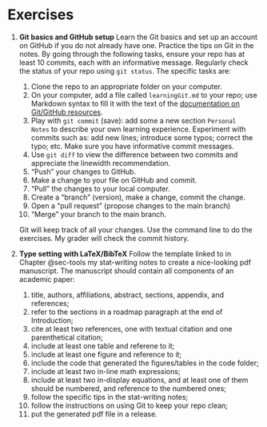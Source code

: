 # Exercises

1. **Git basics and GitHub setup** 
   Learn the Git basics and set up an account on GitHub if you do not
   already have one. Practice the tips on Git in the notes. By going
   through the following tasks, ensure your repo has at least 10
   commits, each with an informative message. Regularly check the
   status of your repo using `git status`. The specific tasks are:
    1. Clone the repo to an appropriate folder on your computer.
    1. On your computer, add a file called `learningGit.md` to your
       repo; use Markdown syntax to fill it with the text of the
       [documentation on Git/GitHub
		resources](https://docs.github.com/en/get-started/quickstart/git-and-github-learning-resources).
    1. Play with `git commit` (save): add some a new section 
    `Personal	Notes` to describe your own learning
    experience. Experiment with commits such as:
	add new lines;	introduce some typos; correct the typo; etc. 
	Make sure you have informative commit messages.
	1. Use `git diff` to view the difference between two commits and
       appreciate the linewidth recommendation.
    1. "Push" your changes to GitHub.
    1. Make a change to your file on GitHub and commit.
    1. "Pull" the changes to your local computer.
    1. Create a "branch" (version), make a change, commit the change.
    1. Open a "pull request" (propose changes to the main branch)
	1. "Merge" your branch to the main branch.

   Git will keep track of all your changes. Use the command line to do
   the exercises. My grader will check the commit history.

1. **Type setting with LaTeX/BibTeX**
  Follow the template linked to in Chapter @sec-tools my stat-writing
  notes to create a  nice-looking pdf manuscript. The manuscript
  should contain all components of an academic paper:
    1. title, authors, affiliations, abstract, sections, appendix, and
      references;
    1. refer to the sections in a roadmap paragraph at the end of
       Introduction;
    1. cite at least two references, one with textual citation and one
       parenthetical citation;
    1. include at least one table and referene to it;
    1. include at least one figure and reference to it;
    1. include the code that generated the figures/tables in the code folder;
    1. include at least two in-line math expressions;
    1. include at least two in-display equations, and at least one of
       them should be numbered, and reference to the numbered ones;
    1. follow the specific tips in the stat-writing notes;
    1. follow the instructions on using Git to keep your repo clean;
    1. put the generated pdf file in a release.
